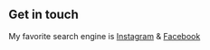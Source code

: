 ## Get in touch 

My favorite search engine is [Instagram](https://www.instagram.com/) & [Facebook](https://www.facebook.com/saande)